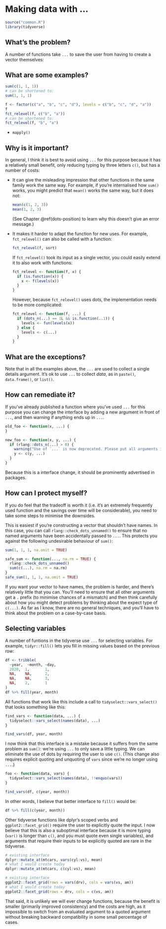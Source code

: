 # Making data with ... {#dots-data}

```r
source("common.R")
library(tidyverse)
```

## What's the problem?

A number of functions take `...` to save the user from having to create a vector themselves:

## What are some examples?

```r
sum(c(1, 1, 1))
# can be shortened to:
sum(1, 1, 1)

f <- factor(c("a", "b", "c", "d"), levels = c("b", "c", "d", "a"))
f
fct_relevel(f, c("b", "a"))
# can be shortened to:
fct_relevel(f, "b", "a")

```

*  `mapply()`



## Why is it important?

In general, I think it is best to avoid using `...` for this purpose because it has a relatively small benefit, only reducing typing by three letters `c()`, but has a number of costs:

*   It can give the misleading impression that other functions in the same
    family work the same way. For example, if you're internalised how `sum()`
    works, you might predict that `mean()` works the same way, but it does
    not:
  
    ```r
    mean(c(1, 2, 3))
    mean(1, 2, 3)
    ```
    
    (See Chapter \@ref(dots-position) to learn why this doesn't give an 
    error message.)

*   It makes it harder to adapt the function for new uses. For example, 
    `fct_relevel()` can also be called with a function:
    
    ```r
    fct_relevel(f, sort)
    ```
    
    If `fct_relevel()` took its input as a single vector, you could easily 
    extend it to also work with functions:
    
    ```r
    fct_relevel <- function(f, x) {
      if (is.function(x)) {
        x <- f(levels(x))
      }
    }
    ```
    
    However, because `fct_relevel()` uses dots, the implementation needs to be 
    more complicated:

    ```r
    fct_relevel <- function(f, ...) {
      if (dots_n(...) == 1L && is.function(..1)) {
        levels <- fun(levels(x))
      } else {
        levels <- c(...)
      }
    }
    ```

## What are the exceptions?

Note that in all the examples above, the `...` are used to collect a single details argument. It's ok to use `...` to collect _data_, as in `paste()`, `data.frame()`, or `list()`.

## How can remediate it?

If you've already published a function where you've used `...` for this purpose you can change the interface by adding a new argument in front of `...`, and then warning if anything ends up in `...`.

```r
old_foo <- function(x, ...) {
}

new_foo <- function(x, y, ...) {
  if (rlang::dots_n(...) > 0) {
    warning("Use of `...` is now deprecated. Please put all arguments in `y`")
    y <- c(y, ...)
  }
}
```

Because this is a interface change, it should be prominently advertised in packages.

## How can I protect myself?

If you do feel that the tradeoff is worth it (i.e. it's an extremely frequently used function and the savings over time will be considerable), you need to take some steps to minimise the downsides.

This is easiest if you're constructing a vector that shouldn't have names. In this case, you can call `rlang::check_dots_unnamed()` to ensure that no named arguments have been accidentally passed to `...`. This protects you against the following undesirable behaviour of `sum()`:

```r
sum(1, 1, 1, na.omit = TRUE)

safe_sum <- function(..., na.rm = TRUE) {
  rlang::check_dots_unnamed()
  sum(c(...), na.rm = na.rm)
}
safe_sum(1, 1, 1, na.omit = TRUE)
```

If you want your vector to have names, the problem is harder, and there's relatively little that you can. You'll need to ensure that all other arguments get a `.` prefix (to minimise chances of a mismatch) and then think carefully about how you might detect problems by thinking about the expect type of `c(...)`. As far as I know, there are no general techniques, and you'll have to think about the problem on a case-by-case basis.

## Selecting variables

A number of funtions in the tidyverse use `...` for selecting variables. For example, `tidyr::fill()` lets you fill in missing values based on the previous row:

```r
df <- tribble(
  ~year,  ~month, ~day,
  2020,  1,       1,
  NA,    NA,      2,
  NA,    NA,      3,
  NA,    2,       1
)
df %>% fill(year, month)
```

All functions that work like this include a call to `tidyselect::vars_select()` that looks something like this:

```r
find_vars <- function(data, ...) {
  tidyselect::vars_select(names(data), ...)
}

find_vars(df, year, month)
```

I now think that this interface is a mistake because it suffers from the same problem as `sum()`: we're using `...` to only save a little typing. We can eliminate the use of dots by requiring the user to use `c()`. (This change also requires explicit quoting and unquoting of `vars` since we're no longer using `...`.)

```r
foo <- function(data, vars) {
  tidyselect::vars_select(names(data), !!enquo(vars))
}

find_vars(df, c(year, month))
```

In other words, I believe that better interface to `fill()` would be:

```r
df %>% fill(c(year, month))
```

Other tidyverse functions like dplyr's scoped verbs and `ggplot2::facet_grid()` require the user to explicitly quote the input. I now believe that this is also a suboptimal interface because it is more typing (`var()` is longer than `c()`, and you must quote even single variables), and arguments that require their inputs to be explicitly quoted are rare in the tidyverse. 

```r
# existing interface
dplyr::mutate_at(mtcars, vars(cyl:vs), mean)
# what I would create today
dplyr::mutate_at(mtcars, c(cyl:vs), mean)

# existing interface
ggplot2::facet_grid(rows = vars(drv), cols = vars(vs, am))
# what I would create today
ggplot2::facet_grid(rows = drv, cols = c(vs, am))
```

That said, it is unlikely we will ever change functions, because the benefit is smaller (primarily improved consistency) and the costs are high, as it impossible to switch from an evaluated argument to a quoted argument without breaking backward compatibility in some small percentage of cases.

